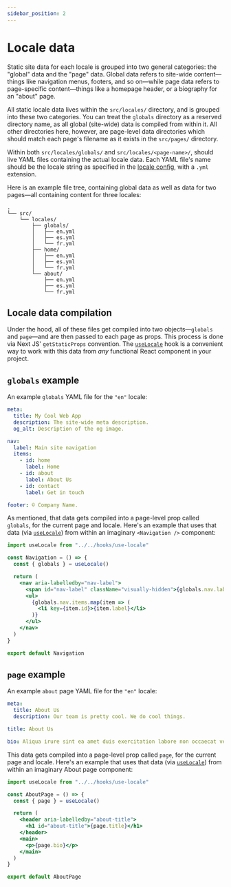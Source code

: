 ```yaml
---
sidebar_position: 2
---
```


# Locale data

Static site data for each locale is grouped into two general categories: the "global" data and the "page" data. Global data refers to site-wide content—things like navigation menus, footers, and so on—while page data refers to page-specific content—things like a homepage header, or a biography for an "about" page.

All static locale data lives within the `src/locales/` directory, and is grouped into these two categories. You can treat the `globals` directory as a reserved directory name, as all global (site-wide) data is compiled from within it. All other directories here, however, are page-level data directories which should match each page's filename as it exists in the `src/pages/` directory.

Within both `src/locales/globals/` and `src/locales/<page-name>/`, should live YAML files containing the actual locale data. Each YAML file's name should be the locale string as specified in the [locale config](./configuration#locales), with a `.yml` extension.

Here is an example file tree, containing global data as well as data for two pages—all containing content for three locales:

```
.
└── src/
    └── locales/
        ├── globals/
        │   ├── en.yml
        │   ├── es.yml
        │   └── fr.yml
        ├── home/
        │   ├── en.yml
        │   ├── es.yml
        │   └── fr.yml
        └── about/
            ├── en.yml
            ├── es.yml
            └── fr.yml
```

## Locale data compilation

Under the hood, all of these files get compiled into two objects—`globals` and `page`—and are then passed to each page as props. This process is done via Next JS' `getStaticProps` convention. The [`useLocale`](./use-locale-hook) hook is a convenient way to work with this data from _any_ functional React component in your project.

## `globals` example

An example `globals` YAML file for the `"en"` locale:

```yml title="/src/locales/globals/en.yml"
meta:
  title: My Cool Web App
  description: The site-wide meta description.
  og_alt: Description of the og image.

nav:
  label: Main site navigation
  items:
    - id: home
      label: Home
    - id: about
      label: About Us
    - id: contact
      label: Get in touch

footer: © Company Name.
```

As mentioned, that data gets compiled into a page-level prop called `globals`, for the current page and locale. Here's an example that uses that data (via [`useLocale`](./use-locale-hook)) from within an imaginary `<Navigation />` component:

```jsx
import useLocale from "../../hooks/use-locale"

const Navigation = () => {
  const { globals } = useLocale()

  return (
    <nav aria-labelledby="nav-label">
      <span id="nav-label" className="visually-hidden">{globals.nav.label}</span>
      <ul>
        {globals.nav.items.map(item => (
          <li key={item.id}>{item.label}</li>
        )}
      </ul>
    </nav>
  )
}

export default Navigation
```

## `page` example

An example `about` page YAML file for the `"en"` locale:

```yml title="/src/locales/about/en.yml"
meta:
  title: About Us
  description: Our team is pretty cool. We do cool things.

title: About Us

bio: Aliqua irure sint ea amet duis exercitation labore non occaecat velit voluptate. Ipsum fugiat officia irure consequat laborum in incididunt sit magna ex deserunt reprehenderit veniam ea.
```

This data gets compiled into a page-level prop called `page`, for the current page and locale. Here's an example that uses that data (via [`useLocale`](./use-locale-hook)) from within an imaginary About page component:

```jsx
import useLocale from "../../hooks/use-locale"

const AboutPage = () => {
  const { page } = useLocale()

  return (
    <header aria-labelledby="about-title">
      <h1 id="about-title">{page.title}</h1>
    </header>
    <main>
      <p>{page.bio}</p>
    </main>
  )
}

export default AboutPage
```
